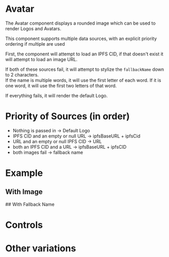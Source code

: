 
# Avatar

<Meta of={AvatarStories} />

The Avatar component displays a rounded image which can be used to render Logos and Avatars.

This component supports multiple data sources, with an explicit priority ordering if multiple are used

First, the component will attempt to load an IPFS CID, if that doesn't exist it will attempt to load an image URL.

If both of these sources fail, it will attempt to stylize the `fallbackName` down to 2 characters.  
If the name is multiple words, it will use the first letter of each word. If it is one word, it will use the first two letters of that word.

If everything fails, it will render the default Logo.

# Priority of Sources (in order)

- Nothing is passed in -> Default Logo
- IPFS CID and an empty or null URL -> ipfsBaseURL + ipfsCid
- URL and an empty or null IPFS CID -> URL
- both an IPFS CID and a URL -> ipfsBaseURL + ipfsCID
- both images fail -> fallback name

# Example

## With Image

<Story of={AvatarStories.sourceFromIPFS} />
## With Fallback Name
<Story of={AvatarStories.FallbackName} />

# Controls

<Controls />

# Other variations

<Stories />
